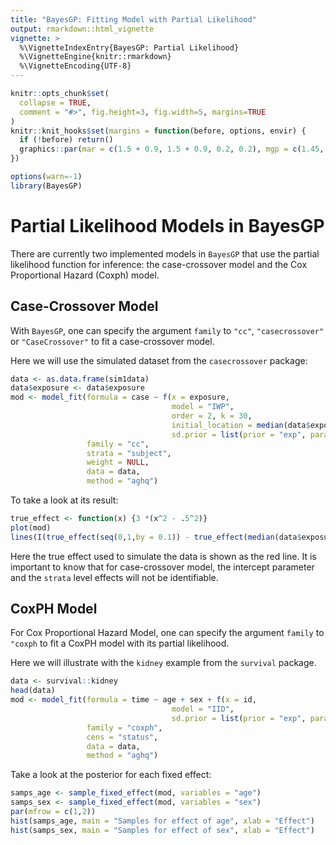 ```yaml
---
title: "BayesGP: Fitting Model with Partial Likelihood"
output: rmarkdown::html_vignette
vignette: >
  %\VignetteIndexEntry{BayesGP: Partial Likelihood}
  %\VignetteEngine{knitr::rmarkdown}
  %\VignetteEncoding{UTF-8}
---
```


```r
knitr::opts_chunk$set(
  collapse = TRUE,
  comment = "#>", fig.height=3, fig.width=5, margins=TRUE
)
knitr::knit_hooks$set(margins = function(before, options, envir) {
  if (!before) return()
  graphics::par(mar = c(1.5 + 0.9, 1.5 + 0.9, 0.2, 0.2), mgp = c(1.45, 0.45, 0), cex = 1.25, bty='n')
})
```


```r
options(warn=-1)
library(BayesGP)
```

# Partial Likelihood Models in BayesGP

There are currently two implemented models in `BayesGP` that use the partial likelihood function for inference: the case-crossover model and the Cox Proportional Hazard (Coxph) model.



## Case-Crossover Model

With `BayesGP`, one can specify the argument `family` to `"cc"`, `"casecrossover"` or `"CaseCrossover"` to fit a case-crossover model.

Here we will use the simulated dataset from the `casecrossover` package:
```r
data <- as.data.frame(sim1data)
data$exposure <- data$exposure
mod <- model_fit(formula = case ~ f(x = exposure, 
                                    model = "IWP", 
                                    order = 2, k = 30,
                                    initial_location = median(data$exposure), 
                                    sd.prior = list(prior = "exp", param = list(u = 1, alpha = 0.5))),
                 family = "cc",
                 strata = "subject",
                 weight = NULL,
                 data = data,
                 method = "aghq")
```

To take a look at its result:

```r
true_effect <- function(x) {3 *(x^2 - .5^2)}
plot(mod)
lines(I(true_effect(seq(0,1,by = 0.1)) - true_effect(median(data$exposure))) ~ seq(0,1,by = 0.1), col = "red")
```

Here the true effect used to simulate the data is shown as the red line. It is important to know that for case-crossover model, the intercept parameter and the `strata` level effects will not be identifiable.



## CoxPH Model


For Cox Proportional Hazard Model, one can specify the argument `family` to `"coxph` to fit a CoxPH model with its partial likelihood.

Here we will illustrate with the `kidney` example from the `survival` package.

```r
data <- survival::kidney
head(data)
mod <- model_fit(formula = time ~ age + sex + f(x = id, 
                                    model = "IID", 
                                    sd.prior = list(prior = "exp", param = list(u = 1, alpha = 0.5))),
                 family = "coxph",
                 cens = "status",
                 data = data,
                 method = "aghq")
```

Take a look at the posterior for each fixed effect:

```r
samps_age <- sample_fixed_effect(mod, variables = "age")
samps_sex <- sample_fixed_effect(mod, variables = "sex")
par(mfrow = c(1,2))
hist(samps_age, main = "Samples for effect of age", xlab = "Effect")
hist(samps_sex, main = "Samples for effect of sex", xlab = "Effect")
```

 

